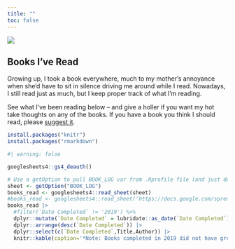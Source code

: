 ```yaml
---
title: ""
toc: false
---
```


::: {.column-screen}
![](posts/imgs/banner.png){fig-alt="a hand-drawn banner of confetti"}
:::

::: {.column-page-inset}
# Books I've Read

Growing up, I took a book everywhere, much to my mother's annoyance when she'd have to sit in silence driving me around while I read. Nowadays, I still read just as much, but I keep proper track of what I'm reading. 

See what I've been reading below -- and give a holler if you want my hot take thoughts on any of the books. If you have a book you think I should read, please [suggest it](https://forms.gle/bphDyhxd4HZL6NmAA). 

```r
install.packages("knitr")
install.packages("rmarkdown")
```
```r
#| warning: false

googlesheets4::gs4_deauth()

# Use a getOption to pull BOOK_LOG var from .Rprofile file (and just don't commit it)
sheet <- getOption("BOOK_LOG")
books_read <- googlesheets4::read_sheet(sheet)
#books_read <- googlesheets4::read_sheet('https://docs.google.com/spreadsheets/d/1Gi6fonQAa5Md71xMNGMVMz-lSdjBvD3IkDff1pmXpfI/')
books_read |>
  #filter(`Date Completed` != '2019') %>%
  dplyr::mutate(`Date Completed` = lubridate::as_date(`Date Completed`)) |>
  dplyr::arrange(desc(`Date Completed`)) |>
  dplyr::select(c(`Date Completed`,Title,Author)) |>
  knitr::kable(caption='*Note: Books completed in 2019 did not have great tracking, so date is approximate and author might be missing.*')
```
:::